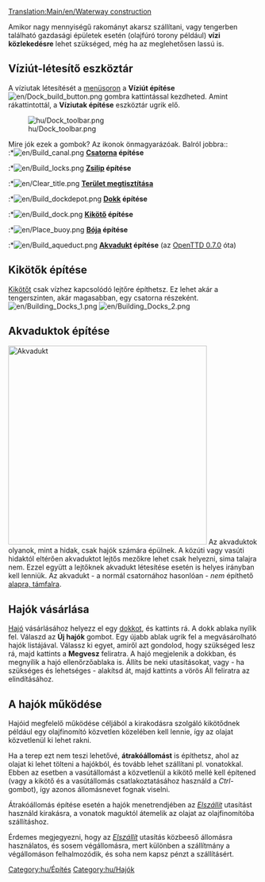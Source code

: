 [[Translation:Main/en/Waterway construction]]{{hu/Tartalomjegyzék}}

Amikor nagy mennyiségű rakományt akarsz szállítani, vagy tengerben található gazdasági épületek esetén (olajfúró torony például) '''vízi közlekedésre''' lehet szükséged, még ha az meglehetősen lassú is.
==Víziút-létesítő eszköztár==

A víziutak létesítését a [[Main/hu/Felhasználói felület/Hu#A menüsor|menüsoron]] a '''Víziút építése '''[[File:en/Dock build button.png]] gombra kattintással kezdheted. Amint rákattintottál, a '''Víziutak építése''' eszköztár ugrik elő.

[[File:hu/Dock toolbar.png|center|none|frame]]

Mire jók ezek a gombok? Az ikonok önmagyarázóak. Balról jobbra::<br>
:*[[File:en/Build canal.png]] '''[[Main/hu/Kikötők|Csatorna]] építése'''
:*[[File:en/Build locks.png]] '''[[Main/hu/Kikötők|Zsilip]] építése'''
:*[[File:en/Clear title.png]] '''[[Main/hu/Tájrendezés|Terület megtisztítása]]'''
:*[[File:en/Build dockdepot.png]] '''[[Main/hu/Járműtelepek|Dokk]] építése'''
:*[[File:en/Build dock.png]] '''[[Main/hu/Kikötők|Kikötő]] építése'''
:*[[File:en/Place buoy.png]] '''[[Main/hu/Kikötők|Bója]] építése'''
:*[[File:en/Build aqueduct.png]] '''[[Main/en/Víziutak létesítése/Hu#Akvaduktok építése|Akvadukt]] építése''' (az [[Main/hu/OpenTTD 0.7.0|OpenTTD 0.7.0]] óta)

==Kikötők építése==
[[Main/hu/Kikötők|Kikötőt]] csak vízhez kapcsolódó lejtőre építhetsz. Ez lehet akár a tengerszinten, akár magasabban, egy csatorna részeként. [[File:en/Building Docks 1.png|left]] [[File:en/Building Docks 2.png]]

==Akvaduktok építése==
[[File:en/Aqueduct.png|thumb|400px|Akvadukt]]
Az akvaduktok olyanok, mint a hidak, csak hajók számára épülnek. A közúti vagy vasúti hidaktól eltérően akvaduktot lejtős mezőkre lehet csak helyezni, sima talajra nem. Ezzel együtt a lejtőknek akvadukt létesítése esetén is helyes irányban kell lenniük. Az akvadukt - a normál csatornához hasonlóan - ''nem'' építhető [[Main/en/Tájrendezés/Hu#Autoslope|alapra, támfalra]].<br style="clear:both;">

==Hajók vásárlása==
[[Main/hu/Hajók|Hajó]] vásárlásához helyezz el egy [[Main/hu/Járműtelepek|dokkot]], és kattints rá. A dokk ablaka nyílik fel. Válaszd az '''Új hajók''' gombot. Egy újabb ablak ugrik fel a megvásárolható hajók listájával.  Válassz ki egyet, amiről azt gondolod, hogy szükséged lesz rá, majd kattints a '''Megvesz''' feliratra. A hajó megjelenik a dokkban, és megnyílik a hajó ellenőrzőablaka is. Állíts be neki utasításokat, vagy - ha szükséges és lehetséges - alakítsd át, majd kattints a vörös Áll feliratra az elindításához.

==A hajók működése==
Hajóid megfelelő működése céljából a kirakodásra szolgáló kikötődnek például egy olajfinomító közvetlen közelében kell lennie, így az olajat közvetlenül ki lehet rakni.

Ha a terep ezt nem teszi lehetővé, '''átrakóállomást''' is építhetsz, ahol az olajat ki lehet tölteni a hajókból, és tovább lehet szállítani pl. vonatokkal. Ebben az esetben a vasútállomást a közvetlenül a kikötő mellé kell építened (vagy a kikötő és a vasútállomás csatlakoztatásához  használd a ''Ctrl''-gombot), így azonos állomásnevet fognak viselni.

Átrakóállomás építése esetén a hajók menetrendjében az ''[[Main/en/Utasítások/Hu#Elszállít|Elszállít]]'' utasítást használd kirakásra, a vonatok maguktól átemelik az olajat az olajfinomítóba szállításhoz.

Érdemes megjegyezni, hogy az ''[[Main/en/Utasítások/Hu#Elszállít|Elszállít]]'' utasítás közbeeső állomásra használatos, és sosem végállomásra, mert különben a szállítmány a végállomáson felhalmozódik, és soha nem kapsz pénzt a szállításért.
[[Category:hu/Építés]]
[[Category:hu/Hajók]]